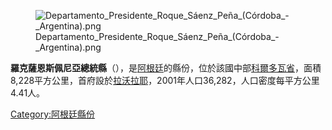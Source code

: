 [[Image:Departamento_Presidente_Roque_Sáenz_Peña_(Córdoba_-_Argentina).png|right]]

{{Coord|34|4|S|63|23|W|display=title}}

'''羅克薩恩斯佩尼亞總統縣'''（{{lang-es|Departamento Presidente Roque Sáenz Peña}}），是[[阿根廷|阿根廷]]的縣份，位於該國中部[[科爾多瓦省_(阿根廷)|科爾多瓦省]]，面積8,228平方公里，首府設於[[拉沃拉耶_(科爾多瓦省)|拉沃拉耶]]，2001年人口36,282，人口密度每平方公里4.41人。

{{Argentina-geo-stub}}
[[Category:阿根廷縣份|Category:阿根廷縣份]]
